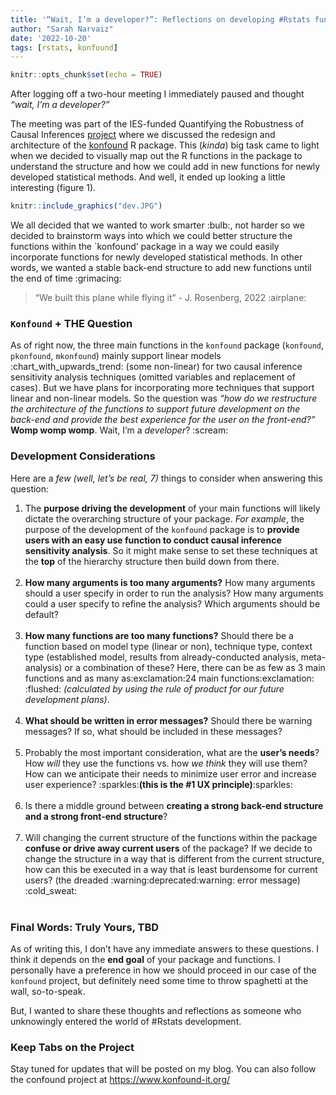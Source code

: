 ```yaml
---
title: '“Wait, I’m a developer?”: Reflections on developing #Rstats functions'
author: "Sarah Narvaiz"
date: '2022-10-20'
tags: [rstats, konfound]
---
```


```r
knitr::opts_chunk$set(echo = TRUE)
```

After logging off a two-hour meeting I immediately paused and thought *"wait, I'm a developer?"*

The meeting was part of the IES-funded Quantifying the Robustness of Causal Inferences [project](https://ies.ed.gov/funding/grantsearch/details.asp?ID=5723) where we discussed the redesign and architecture of the [konfound](https://cran.r-project.org/web/packages/konfound/index.html) R package. This (*kinda*) big task came to light when we decided to visually map out the R functions in the package to understand the structure and how we could add in new functions for newly developed statistical methods. And well, it ended up looking a little interesting (figure 1).

```r
knitr::include_graphics("dev.JPG")

```

We all decided that we wanted to work smarter :bulb:, not harder so we decided to brainstorm ways into which we could better structure the functions within the \`konfound' package in a way we could easily incorporate functions for newly developed statistical methods. In other words, we wanted a stable back-end structure to add new functions until the end of time :grimacing:

> "We built this plane while flying it" - J. Rosenberg, 2022 :airplane:

### `Konfound` + THE Question

As of right now, the three main functions in the `konfound` package (`konfound`, `pkonfound`, `mkonfound`) mainly support linear models :chart_with_upwards_trend: (some non-linear) for two causal inference sensitivity analysis techniques (omitted variables and replacement of cases). But we have plans for incorporating more techniques that support linear and non-linear models. So the question was *"how do we restructure the architecture of the functions to support future development on the back-end and provide the best experience for the user on the front-end?"* **Womp womp womp**. Wait, I'm a *developer*? :scream:

### Development Considerations

Here are a *few (well, let's be real, 7)* things to consider when answering this question:

1.  The **purpose driving the development** of your main functions will likely dictate the overarching structure of your package. *For example*, the purpose of the development of the `konfound` package is to **provide users with an easy use function to conduct causal inference sensitivity analysis**. So it might make sense to set these techniques at the **top** of the hierarchy structure then build down from there.\
    <br>
2.  **How many arguments is too many arguments?** How many arguments should a user specify in order to run the analysis? How many arguments could a user specify to refine the analysis? Which arguments should be default?\
    <br>
3.  **How many functions are too many functions?** Should there be a function based on model type (linear or non), technique type, context type (established model, results from already-conducted analysis, meta-analysis) or a combination of these? Here, there can be as few as 3 main functions and as many as:exclamation:24 main functions:exclamation: :flushed: *(calculated by using the rule of product for our future development plans)*.\
    <br>
4.  **What should be written in error messages?** Should there be warning messages? If so, what should be included in these messages?\
    <br>
5.  Probably the most important consideration, what are the **user's needs**? How *will* they use the functions vs. how *we think* they will use them? How can we anticipate their needs to minimize user error and increase user experience? :sparkles:**(this is the #1 UX principle)**:sparkles:\
    <br>
6.  Is there a middle ground between **creating a strong back-end structure and a strong front-end structure**?\
    <br>
7.  Will changing the current structure of the functions within the package **confuse or drive away current users** of the package? If we decide to change the structure in a way that is different from the current structure, how can this be executed in a way that is least burdensome for current users? (the dreaded :warning:deprecated:warning: error message) :cold_sweat:\
    <br>

### Final Words: Truly Yours, TBD

As of writing this, I don't have any immediate answers to these questions. I think it depends on the **end goal** of your package and functions. I personally have a preference in how we should proceed in our case of the `konfound` project, but definitely need some time to throw spaghetti at the wall, so-to-speak.

But, I wanted to share these thoughts and reflections as someone who unknowingly entered the world of #Rstats development.

### Keep Tabs on the Project

Stay tuned for updates that will be posted on my blog. You can also follow the confound project at <https://www.konfound-it.org/>
